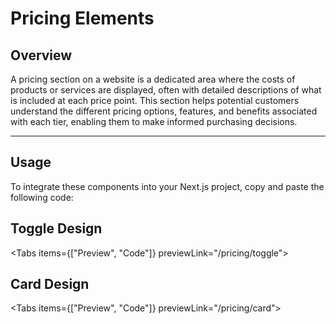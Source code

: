 
# Pricing Elements

## Overview

A pricing section on a website is a dedicated area where the costs of products or services are displayed, often with detailed descriptions of what is included at each price point. This section helps potential customers understand the different pricing options, features, and benefits associated with each tier, enabling them to make informed purchasing decisions.

---

## Usage

To integrate these components into your Next.js project, copy and paste the following code:

## Toggle Design

<Tabs items={["Preview", "Code"]} previewLink="/pricing/toggle">
  <TabComponent label="Preview">
    <ToggleDesign />
  </TabComponent>
  <TabComponent label="Code">
    <SourceCodeViewer componentPath="Pricing/ToggleDesign.tsx" />
  </TabComponent>
</Tabs>

## Card Design

<Tabs items={["Preview", "Code"]} previewLink="/pricing/card">
  <TabComponent label="Preview">
    <CardDesign />
  </TabComponent>
  <TabComponent label="Code">
    <SourceCodeViewer componentPath="Pricing/CardDesign.tsx" />
  </TabComponent>
</Tabs>
